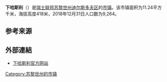 {{Infobox settlement
| name = 下哈斯利
| native_name = {{lang|de|Niederhasli}}
| settlement_type = [[市镇_(瑞士)|瑞士市镇]]
| image_skyline = Niederhasli02.jpg
| image_caption = 下哈斯利风光
| image_seal = Niederhasli-blazon-side.svg
| image_map = Karte Gemeinde Niederhasli 2007.png
| map_caption = 下哈斯利在迪尔斯多夫区的位置
| pushpin_map = Switzerland
| pushpin_relief = Switzerland relief location map.jpg
| pushpin_label_position = bottom
| pushpin_map_caption = 下哈斯利在瑞士的位置
| subdivision_type = 国家
| subdivision_name = {{CHE}}
| subdivision_type1 = [[瑞士行政区划|州]]
| subdivision_name1 = [[File:Flag_of_Canton_of_Zürich.svg|16px]] [[苏黎世州|苏黎世州]]
| subdivision_type2 = [[区_(瑞士)|区]]
| subdivision_name2 = [[迪尔斯多夫区|迪尔斯多夫区]]
| elevation_m = 418
| area_total_km2 = 11.24
| population_as_of = 2018年12月31日
| population_footnotes = <ref>{{cite web|url=https://www.bfs.admin.ch/bfs/de/home/statistiken/bevoelkerung.assetdetail.7966022.html|title=Ständige Wohnbevölkerung nach Staatsangehörigkeitskategorie, Geschlecht und Gemeinde, Provisorische Jahresergebnisse, 2018|trans_title=瑞士联邦2018年按国籍、性别和市镇划分的常住人口统计表|date=2019-04-09|publisher=[[瑞士联邦统计署|瑞士联邦统计署]]|language=de|accessdate=2019-11-17|archive-date=2019-04-11|archive-url=https://web.archive.org/web/20190411063248/https://www.bfs.admin.ch/bfs/de/home/statistiken/bevoelkerung.assetdetail.7966022.html|dead-url=no}}</ref>
| population_total = 9264
| population_density_km2 = auto
| timezone = [[欧洲中部时间|CET]]
| utc_offset = +1
| timezone_DST = [[欧洲中部夏令时间|CEST]]
| utc_offset_DST = +2
| coordinates = {{coord|47|28|57|N|8|29|10|E|region:|display=inline,title}}
| postal_code_type = [[瑞士邮政编码系统|邮政编码]]
| postal_code = 8155, 8156
| blank_name = [[瑞士市镇官方编号|官方编号]]
| blank_info = 0090
| website = {{url|www.niederhasli.ch}}
}}

'''下哈斯利'''（{{lang-de|Niederhasli}}）是[[瑞士联邦|瑞士联邦]][[苏黎世州|苏黎世州]][[迪尔斯多夫区|迪尔斯多夫区]]的[[市镇_(瑞士)|市镇]]。该市镇面积为11.24平方千米，海拔高度418米，2018年12月31日人口数为9,264。

== 参考来源 ==
{{reflist}}

== 外部連結 ==
* [http://www.niederhasli.ch 下哈斯利官方网站]{{Wayback|url=http://www.niederhasli.ch/ |date=20120205192248 }} {{de icon}}

{{Switzerland-geo-stub}}
{{DEFAULTSORT:Niederhasli}}
[[Category:苏黎世州的市镇|Category:苏黎世州的市镇]]